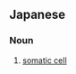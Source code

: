 ==Japanese==
{{ja-kanjitab|たい|さい|ほう|k3=ぼう|yomi=on}}

===Noun===
{{ja-noun|たいさいぼう}}

# [[somatic cell]]